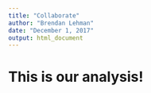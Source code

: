 ```yaml
---
title: "Collaborate"
author: "Brendan Lehman"
date: "December 1, 2017"
output: html_document
---
```

# This is our analysis!

